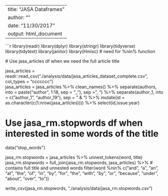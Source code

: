 
---
title: "JASA Dataframes"
author: ""
date: "11/30/2017"
output: html_document
---

```r

library(readr)
library(dplyr)
library(stringr)
library(tidyverse)
library(tidytext)
library(janitor)
library(Hmisc) # need for %nin% function

 # Use jasa_articles df when we need the full article title

jasa_articles = readr::read_csv("./analysis/data/jasa_articles_dataset_complete.csv",
                                col_types = "ccccccc")  
jasa_articles = jasa_articles %>% 
  clean_names() %>% 
  separate(authors, into = paste("author", 1:18, sep = "_"), sep = ", ") %>% 
  separate(author_1, into = c("author_1", "author_19"), sep = " & ") %>% 
  mutate(id = as.character(c(1:nrow(jasa_articles)))) %>% 
  select(id,issue:year)

# Use jasa_rm.stopwords df when interested in some words of the title

data("stop_words")

jasa_rm.stopwords = jasa_articles %>% 
  unnest_tokens(word, title)
jasa_rm.stopwords = full_join(jasa_rm.stopwords, jasa_articles) %>% # contains full title and unnested words
  filter(word %nin% c("and", "a", "an", "at", "the", "of", "in", "by", "for", "the", "with", "by", "or", "because", "under", "about", "over", "to")) 


write_csv(jasa_rm.stopwords, "./analysis/data/jasa_rm.stopwords.csv")



